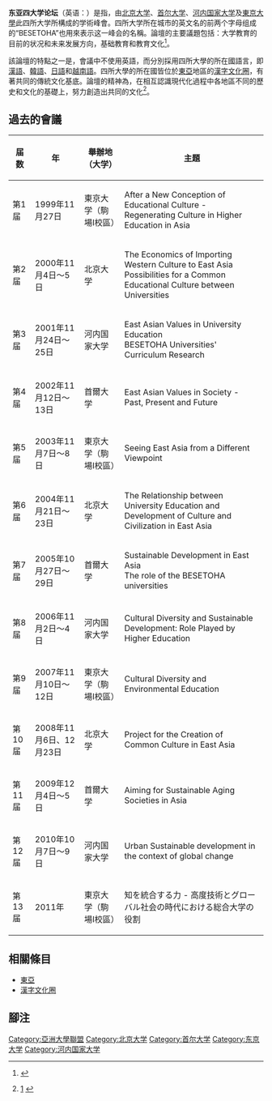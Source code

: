 '''东亚四大学论坛'''（英语：'''{{lang|en|BESETOHA}}'''）是指，由[[北京大学|北京大学]]、[[首尔大学|首尔大学]]、[[河内国家大学|河内国家大学]]及[[東京大學|東京大學]]此四所大学所構成的学術峰會。四所大学所在城市的英文名的前两个字母组成的“BESETOHA”也用來表示这一峰会的名稱。論壇的主要議題包括：大学教育的目前的状况和未来发展方向，基础教育和教育文化<ref>[http://dir.u-tokyo.ac.jp/en/kokusai/besetoha.html {{lang|en|University of Tokyo - Division for International Relations - International Activities - BESETOHA}}] {{webarchive|url=https://web.archive.org/web/20090813055919/http://dir.u-tokyo.ac.jp/en/kokusai/besetoha.html |date=2009-08-13 }}</ref>。

該論壇的特點之一是，會議中不使用英語，而分別採用四所大學的所在國語言，即[[漢語|漢語]]、[[韓語|韓語]]、[[日語|日語]]和[[越南語|越南語]]。四所大學的所在國皆位於[[東亞|東亞]]地區的[[漢字文化圈|漢字文化圈]]，有著共同的傳統文化基底。論壇的精神為，在相互認識現代化過程中各地區不同的歷史和文化的基礎上，努力創造出共同的文化<ref>{{lang|ja|東アジア四大学フォーラム（BESETOHA）・東京会議}} [http://www.u-tokyo.ac.jp/public/public01_191109_j.html] {{Wayback|url=http://www.u-tokyo.ac.jp/public/public01_191109_j.html |date=20170202052547 }}</ref>。

== 過去的會議 ==
{|class="wikitable"
!届数!!年!!舉辦地（大学）!!主題
|-
|第1届||1999年11月27日||東京大学（駒場I校區）||After a New Conception of Educational Culture - Regenerating Culture in Higher Education in Asia
|-
|第2届||2000年11月4日～5日||北京大学||The Economics of Importing Western Culture to East Asia<br />Possibilities for a Common Educational Culture between Universities
|-
|第3届||2001年11月24日～25日||河内国家大学||East Asian Values in University Education<br />BESETOHA Universities' Curriculum Research
|-
|第4届||2002年11月12日～13日||首爾大学||East Asian Values in Society - Past, Present and Future
|-
|第5届||2003年11月7日～8日||東京大学（駒場I校區）||Seeing East Asia from a Different Viewpoint
|-
|第6届||2004年11月21日～23日||北京大学||The Relationship between University Education and Development of Culture and Civilization in East Asia
|-
|第7届||2005年10月27日～29日||首爾大学||Sustainable Development in East Asia<br />The role of the BESETOHA universities
|-
|第8届||2006年11月2日～4日||河内国家大学|| Cultural Diversity and Sustainable Development: Role Played by Higher Education
|-
|第9届||2007年11月10日～12日||東京大学（駒場I校區）||Cultural Diversity and Environmental Education
|-
|第10届||2008年11月6日、12月23日||北京大学||Project for the Creation of Common Culture in East Asia
|-
|第11届||2009年12月4日～5日||首爾大学||Aiming for Sustainable Aging Societies in Asia
|-
|第12届||2010年10月7日～9日||河内国家大学||Urban Sustainable development in the context of global change
|-
|第13届||2011年           ||東京大学（駒場I校區）||知を統合する力 - 高度技術とグローバル社会の時代における総合大学の役割
|}

== 相關條目 ==
* [[東亞|東亞]]
* [[漢字文化圈|漢字文化圈]]

== 腳注 ==
{{腳注幫助}}{{reflist|2}}

{{BESETOHA}}


[[Category:亞洲大學聯盟|Category:亞洲大學聯盟]]
[[Category:北京大学|Category:北京大学]]
[[Category:首尔大学|Category:首尔大学]]
[[Category:东京大学|Category:东京大学]]
[[Category:河内国家大学|Category:河内国家大学]]